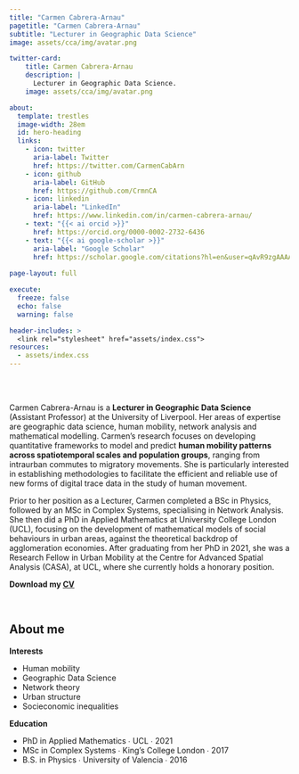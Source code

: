 ```yaml
---
title: "Carmen Cabrera-Arnau"
pagetitle: "Carmen Cabrera-Arnau"
subtitle: "Lecturer in Geographic Data Science"
image: assets/cca/img/avatar.png

twitter-card:
    title: Carmen Cabrera-Arnau
    description: |
      Lecturer in Geographic Data Science.
    image: assets/cca/img/avatar.png

about:
  template: trestles
  image-width: 28em
  id: hero-heading
  links:
    - icon: twitter
      aria-label: Twitter
      href: https://twitter.com/CarmenCabArn
    - icon: github
      aria-label: GitHub
      href: https://github.com/CrmnCA
    - icon: linkedin
      aria-label: "LinkedIn"
      href: https://www.linkedin.com/in/carmen-cabrera-arnau/
    - text: "{{< ai orcid >}}"
      href: https://orcid.org/0000-0002-2732-6436
    - text: "{{< ai google-scholar >}}"
      aria-label: "Google Scholar"
      href: https://scholar.google.com/citations?hl=en&user=qAvR9zgAAAAJ
      
page-layout: full

execute: 
  freeze: false
  echo: false
  warning: false

header-includes: >
  <link rel="stylesheet" href="assets/index.css">
resources:
  - assets/index.css
---
```


<br><br>


::: {#hero-heading}

Carmen Cabrera-Arnau is a **Lecturer in Geographic Data Science** (Assistant Professor) at the University of Liverpool. Her areas of expertise are geographic data science, human mobility, network analysis and mathematical modelling. Carmen's research focuses on developing quantitative frameworks to model and predict **human mobility patterns across spatiotemporal scales and population groups**, ranging from intraurban commutes to migratory movements. She is particularly interested in establishing methodologies to facilitate the efficient and reliable use of new forms of digital trace data in the study of human movement. 

Prior to her position as a Lecturer, Carmen completed a BSc in Physics, followed by an MSc in Complex Systems, specialising in Network Analysis. She then did a PhD in Applied Mathematics at University College London (UCL), focusing on the development of mathematical models of social behaviours in urban areas, against the theoretical backdrop of agglomeration economies. After graduating from her PhD in 2021, she was a Research Fellow in Urban Mobility at the Centre for Advanced Spatial Analysis (CASA), at UCL, where she currently holds a honorary position. 


**Download my [CV](assets/media/CV.pdf)**

<br>

:::



## About me
::: {.grid}

::: {.g-col-6 #about-me-1}

**Interests**

<ul class="fa-ul">
   <li><span class="fa-li"><i class="fa-solid fa-certificate"></i></span>Human mobility</li>
   <li><span class="fa-li"><i class="fa-solid fa-certificate"></i></span>Geographic Data Science</li>
   <li><span class="fa-li"><i class="fa-solid fa-certificate"></i></span>Network theory</li>
   <li><span class="fa-li"><i class="fa-solid fa-certificate"></i></span>Urban structure</li>
   <li><span class="fa-li"><i class="fa-solid fa-certificate"></i></span>Socieconomic inequalities</li>
   

</ul>

:::

::: {.g-col-6 #about-me-2}

**Education**

<ul class="fa-ul">
   <li><span class="fa-li"><i class="fa-solid fa-graduation-cap"></i></span>PhD in Applied Mathematics ∙ UCL ∙ 2021</li>

   <li><span class="fa-li"><i class="fa-solid fa-graduation-cap"></i></span>MSc in Complex Systems ∙ King's College London ∙ 2017</li>

   <li><span class="fa-li"><i class="fa-solid fa-graduation-cap"></i></span>B.S. in Physics ∙ University of Valencia ∙ 2016</li>
</ul>

:::


:::
<!-- end grid -->


<!--
```r

manual_redirects <-
  readr::read_table(here::here("static", "_manualredirects.txt"),
                    col_names = FALSE) |> 
  dplyr::mutate(redirect = paste0(X1, " ", X2, " ", X3))

manual_redirects <- manual_redirects$redirect

# write the _redirect file
writeLines(manual_redirects, here::here("_site", "_redirects"))

```
-->

